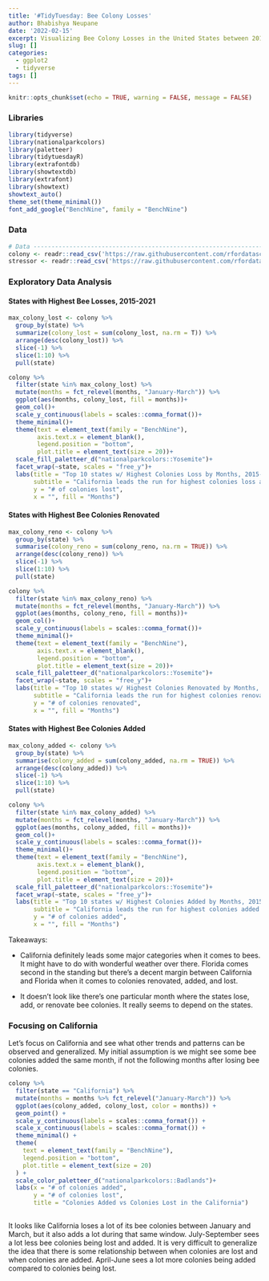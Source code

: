```yaml
---
title: '#TidyTuesday: Bee Colony Losses'
author: Bhabishya Neupane
date: '2022-02-15'
excerpt: Visualizing Bee Colony Losses in the United States between 2015 and 2021
slug: []
categories:
  - ggplot2
  - tidyverse
tags: []
---
```


```r
knitr::opts_chunk$set(echo = TRUE, warning = FALSE, message = FALSE)
```


### Libraries
```r
library(tidyverse)
library(nationalparkcolors)
library(paletteer)
library(tidytuesdayR)
library(extrafontdb)
library(showtextdb)
library(extrafont)
library(showtext)
showtext_auto()
theme_set(theme_minimal())
font_add_google("BenchNine", family = "BenchNine")
```

### Data

```r
# Data --------------------------------------------------------------------
colony <- readr::read_csv('https://raw.githubusercontent.com/rfordatascience/tidytuesday/master/data/2022/2022-01-11/colony.csv')
stressor <- readr::read_csv('https://raw.githubusercontent.com/rfordatascience/tidytuesday/master/data/2022/2022-01-11/stressor.csv')
```



### Exploratory Data Analysis


#### States with Highest Bee Losses, 2015-2021

```r
max_colony_lost <- colony %>% 
  group_by(state) %>% 
  summarize(colony_lost = sum(colony_lost, na.rm = T)) %>% 
  arrange(desc(colony_lost)) %>% 
  slice(-1) %>% 
  slice(1:10) %>% 
  pull(state)

colony %>% 
  filter(state %in% max_colony_lost) %>% 
  mutate(months = fct_relevel(months, "January-March")) %>% 
  ggplot(aes(months, colony_lost, fill = months))+
  geom_col()+
  scale_y_continuous(labels = scales::comma_format())+
  theme_minimal()+
  theme(text = element_text(family = "BenchNine"),
        axis.text.x = element_blank(), 
        legend.position = "bottom",
        plot.title = element_text(size = 20))+
  scale_fill_paletteer_d("nationalparkcolors::Yosemite")+
  facet_wrap(~state, scales = "free_y")+
  labs(title = "Top 10 states w/ Highest Colonies Loss by Months, 2015-2021", 
       subtitle = "California leads the run for highest colonies loss among all of the states",
       y = "# of colonies lost", 
       x = "", fill = "Months")
```

#### States with Highest Bee Colonies Renovated

```r
max_colony_reno <- colony %>% 
  group_by(state) %>% 
  summarise(colony_reno = sum(colony_reno, na.rm = TRUE)) %>% 
  arrange(desc(colony_reno)) %>% 
  slice(-1) %>% 
  slice(1:10) %>% 
  pull(state)

colony %>% 
  filter(state %in% max_colony_reno) %>% 
  mutate(months = fct_relevel(months, "January-March")) %>% 
  ggplot(aes(months, colony_reno, fill = months))+
  geom_col()+
  scale_y_continuous(labels = scales::comma_format())+
  theme_minimal()+
  theme(text = element_text(family = "BenchNine"),
        axis.text.x = element_blank(), 
        legend.position = "bottom",
        plot.title = element_text(size = 20))+
  scale_fill_paletteer_d("nationalparkcolors::Yosemite")+
  facet_wrap(~state, scales = "free_y")+
  labs(title = "Top 10 states w/ Highest Colonies Renovated by Months, 2015-2021", 
       subtitle = "California leads the run for highest colonies renovated among all of the states",
       y = "# of colonies renovated", 
       x = "", fill = "Months")
```

#### States with Highest Bee Colonies Added


```r
max_colony_added <- colony %>% 
  group_by(state) %>% 
  summarise(colony_added = sum(colony_added, na.rm = TRUE)) %>% 
  arrange(desc(colony_added)) %>% 
  slice(-1) %>% 
  slice(1:10) %>% 
  pull(state)

colony %>% 
  filter(state %in% max_colony_added) %>% 
  mutate(months = fct_relevel(months, "January-March")) %>% 
  ggplot(aes(months, colony_added, fill = months))+
  geom_col()+
  scale_y_continuous(labels = scales::comma_format())+
  theme_minimal()+
  theme(text = element_text(family = "BenchNine"),
        axis.text.x = element_blank(), 
        legend.position = "bottom",
        plot.title = element_text(size = 20))+
  scale_fill_paletteer_d("nationalparkcolors::Yosemite")+
  facet_wrap(~state, scales = "free_y")+
  labs(title = "Top 10 states w/ Highest Colonies Added by Months, 2015-2021", 
       subtitle = "California leads the run for highest colonies added among all of the states",
       y = "# of colonies added", 
       x = "", fill = "Months")
```


Takeaways:

- California definitely leads some major categories when it comes to bees. It  might have to do with wonderful weather over there. Florida comes second in the standing but there's a decent margin between California and Florida when it comes to colonies renovated, added, and lost. 

- It doesn't look like there's one particular month where the states lose, add, or renovate bee colonies. It really seems to depend on the states. 

### Focusing on California 

Let's focus on California and see what other trends and patterns can be observed and generalized. My initial assumption is we might see some bee colonies added the same month, if not the following months after losing bee colonies. 


```r
colony %>%
  filter(state == "California") %>%
  mutate(months = months %>% fct_relevel("January-March")) %>% 
  ggplot(aes(colony_added, colony_lost, color = months)) +
  geom_point() +
  scale_y_continuous(labels = scales::comma_format()) +
  scale_x_continuous(labels = scales::comma_format()) +
  theme_minimal() +
  theme(
    text = element_text(family = "BenchNine"),
    legend.position = "bottom",
    plot.title = element_text(size = 20)
  ) +
  scale_color_paletteer_d("nationalparkcolors::Badlands")+
  labs(x = "# of colonies added", 
       y = "# of colonies lost",
       title = "Colonies Added vs Colonies Lost in the California")
  
```

It looks like California loses a lot of its bee colonies between January and March, but it also adds a lot during that same window. July-September sees a lot less bee colonies being lost and added. It is very difficult to generalize the idea that there is some relationship between when colonies are lost and when colonies are added. April-June sees a lot more colonies being added compared to colonies being lost. 





